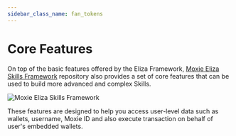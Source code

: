 ```yaml
---
sidebar_class_name: fan_tokens
---
```



# Core Features

On top of the basic features offered by the Eliza Framework, [Moxie Eliza Skills Framework](https://github.com/moxie-protocol/moxie-agent-skills) repository also provides a set of core features that can be used to build more advanced and complex Skills.

![Moxie Eliza Skills Framework](/img/ai-agent-skills-architecture.png)

These features are designed to help you access user-level data such as wallets, username, Moxie ID and also execute transaction on behalf of user's embedded wallets.

<DocCardList />
